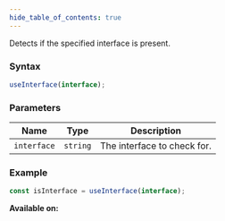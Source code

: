 ```yaml
---
hide_table_of_contents: true
---
```



Detects if the specified interface is present.

### Syntax

```js
useInterface(interface);
```

### Parameters

| Name        | Type     | Description                 |
| ----------- | -------- | --------------------------- |
| `interface` | `string` | The interface to check for. |

### Example

```js
const isInterface = useInterface(interface);
```

**Available on:** <ClientTag />
